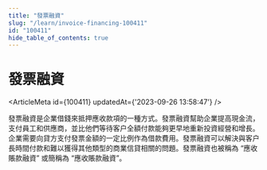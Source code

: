 ```yaml
---
title: "發票融資"
slug: "/learn/invoice-financing-100411"
id: "100411"
hide_table_of_contents: true
---
```



# 發票融資

<ArticleMeta id={100411} updatedAt={'2023-09-26 13:58:47'} />
<div className='border-solid border-b border-t-0 my-4 border-[var(--ifm-color-gray-300)]' />

發票融資是企業借錢來抵押應收款項的一種方式。發票融資幫助企業提高現金流，支付員工和供應商，並比他們等待客户全額付款能夠更早地重新投資經營和增長。企業需要向貸方支付發票金額的一定比例作為借款費用。發票融資可以解決與客户長時間付款和難以獲得其他類型的商業信貸相關的問題。發票融資也被稱為 “應收賬款融資” 或簡稱為 “應收賬款融資”。
